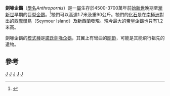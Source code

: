 {{Automatic Taxobox
| taxon = Anthropornis
| authority = Wiman, 1905
| fossil_range = [[始新世|始新世]]至[[漸新世|漸新世]]，{{fossil range|45|33}}
| subdivision_ranks = [[種|種]]
| subdivision = 
* [[諾氏劍喙企鵝|諾氏劍喙企鵝]] ''A. nordenskjoldi''
* [[大型劍喙企鵝|大型劍喙企鵝]] ''A. grandis''
}}
'''劍喙企鵝'''（[[學名|學名]]''Anthropornis''）是一[[屬|屬]]生存於4500-3700萬年前[[始新世|始新世]]晚期至[[漸新世|漸新世]]早期的巨型[[企鵝|企鵝]]。<ref name="myrcha2002">{{Cite journal en|author=Myrcha, A., Jadwiszczak, P.,  Tambussi, C.P., Noriega, J.I., Gazdzicki, A., Tatur, A., and Valle, R.A.|year=2002|title=Taxonomic revision of Eocene Antarctic penguins based on tarsometatarsal morphology|journal=Polish Polar Research|volume=23|issue=1|pages=5-46}}</ref>牠們可以高達1.7米及重90公斤。牠們的[[化石|化石]]是在[[南極洲|南極洲]]對出的[[西摩爾島|西摩爾島]]（Seymour Island）及[[新西蘭|新西蘭]]發現。現今最大的[[帝皇企鵝|帝皇企鵝]]也只有1.2米高。

劍喙企鵝的[[模式種|模式種]]是[[諾氏劍喙企鵝|諾氏劍喙企鵝]]，其翼上有彎曲的[[關節|關節]]，可能是其能飛行祖先的遺物。

== 參考 ==
{{reflist}}
{{taxonbar}}

[[Category:企鵝科|J]]
[[Category:已滅絕企鵝|J]]
[[Category:始新世鸟类|J]]
[[Category:渐新世鸟类|J]]
[[Category:_1905年描述的分类群|J]]